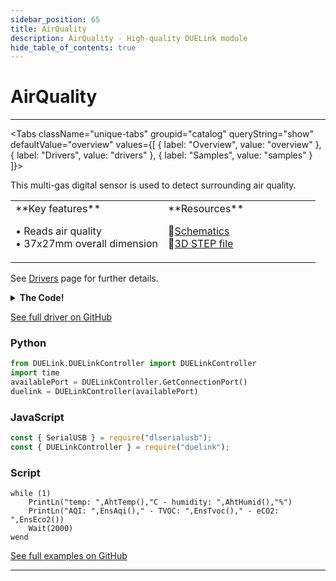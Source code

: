 ```yaml
---
sidebar_position: 65
title: AirQuality
description: AirQuality - High-quality DUELink module
hide_table_of_contents: true
---
```



# AirQuality

<ImageSection 
  product="seairquality-a"
  tagline="Air Quality Sensor"
/>

---

<Tabs className="unique-tabs" groupid="catalog" queryString="show" defaultValue="overview"
  values={[
    {
        label: "Overview",
        value: "overview"
    },
    {
        label: "Drivers",
        value: "drivers"
    },
    {
        label: "Samples",
        value: "samples"
    }
]}>

<TabItem value="overview">

This multi-gas digital sensor is used to detect surrounding air quality.

<table><td width='50%'>
**Key features**

• Reads air quality<br/>
• 37x27mm overall dimension<br/>

</td><td width='50%'>
**Resources**
 
📄[Schematics](/sch/gdl-seairquality-a.pdf)<br/>
🔩[3D STEP file](/3d/gdl-seairquality-a.step)<br/>
</td></table>

</TabItem>

<TabItem value="drivers">

See [Drivers](/docs/engine/drivers) page for further details.

<details>
<summary><strong>The Code!</strong></summary>

**AirQuality Driver**

```text
##### AirQuality Driver #####

fn DVer()
    return 1.0
fend

# Includes ENS160 and AHT21
# eCO2 = equivalent CO2
# AQI = Air Quality Index
# TVOC = Total Volatile Organic Compounds

fn AhtSts()
    Dim b1[1] 
    I2cWr(0x38, 0, b1)  
    return b1[0]
fend

fn AhtInit() 
    Dim b1[1]    
    Wait(20)  
    b1[0] = 0xBA
    I2cWr(0x38, b1, 0) 
    Wait(20)
    
    while (AhtSts() & 0x80)
        Wait(20)
    wend

    while (!AhtSts() & 0x08)
        return 0
    wend
    
    return 1    
fend

fn AhtTemp()  
    I2cWr(0x38, [0xAC, 0x33, 0], 0)
    
    while (AhtSts() & 0x80)
        Wait(20)
    wend
    
    Dim b1[6]  
    I2cWr(0x38, 0, b1) 
    t = b1[3] & 0x0F
    t = t << 8
    t =t | b1[4]
    t = t << 8
    t = t | b1[5]
    return (t * 200 / 0x100000) - 50 
fend

fn AhtHumid()
    I2cWr(0x38, [0xAC, 0x33, 0], 0)
    
    while (AhtSts() & 0x80)
        Wait(20)
    wend
    
    Dim b1[6]  
    I2cWr(0x38, 0, b1)   
    h = b1[1] 
    h = h << 8
    h = h | b1[2]
    h = h << 4
    h = h | (b1[3] >> 4)
    return (h * 100) / 0x100000
fend

fn EnsWrt8(r, v)
    Dim b1[2] = [r, v]
    I2cWr(0x52, b1, 0)
    
fend

fn EnsRd8(r)
    Dim b1[1] = [r]
    I2cWr(0x52, b1, 0)
    
    I2cWr(0x52, 0, b1)
    return b1[0]
fend

fn EnsWrt(r, b1, l)
    Dim b2[l+1]
    
    b2[0] = r
    MemCpy(b2, 1, b1, 0, l)
    
    I2cWr(0x52, b2, 0)
fend

fn EnsRd(r, b1)
    I2cWr(0x52, [r], 0)
    I2cWr(0x52, 0, b1)
fend

fn EnsSetm(m)
    EnsWrt8(0x10, m)
fend

fn EnsWait()
   while (0x02 != (ensrd8(0x20) & 0x02))
        Wait(1)
    wend
fend

fn EnsAqi()
    EnsWait()
    
    Dim b1[7]
    I2cWr(0x52, [0x21], 0)
    I2cWr(0x52, 0, b1)
    
    return b1[0]
fend

fn EnsTvoc()
    EnsWait()
    
    Dim b1[7]
    I2cWr(0x52, [0x21], 0)
    I2cWr(0x52, 0, b1)
    
    return b1[1] | (b1[2] << 8)
fend

fn EnsEco2()
    enswait()
    
    Dim b1[7]
    I2cWr(0x52, [0x21], 0)
    I2cWr(0x52, 0, b1)

    return  b1[3] | (b1[4] << 8)
fend

fn EnsInit()
    DWrite(12,1) # high I2c
    DWrite(19, 0) # low: address 0x52
    DRead(13, 1)
    Wait(10)
    #reset
    EnsWrt8(0x10, 0xF0)
    Wait(10)

    #set mode ENS160_OPMODE_STD
    EnsSetm(0x02) 
fend

fn Init()
    I2cCfg(400)
    AhtInit() 
    EnsInit()
fend

Init()

#############################
```

</details>

[See full driver on GitHub](https://github.com/ghi-electronics/duelink-website/tree/main/static/code/drivers)

</TabItem>

<TabItem value="samples">

### Python

```python
from DUELink.DUELinkController import DUELinkController
import time
availablePort = DUELinkController.GetConnectionPort()
duelink = DUELinkController(availablePort)
```

### JavaScript

```javascript
const { SerialUSB } = require("dlserialusb");
const { DUELinkController } = require("duelink");
```

### Script

```text
while (1) 
    PrintLn("temp: ",AhtTemp(),"C - humidity: ",AhtHumid(),"%")
    PrintLn("AQI: ",EnsAqi()," - TVOC: ",EnsTvoc()," - eCO2: ",EnsEco2())
    Wait(2000)
wend
```

[See full examples on GitHub](https://github.com/ghi-electronics/duelink-website/tree/main/static/code/samples)

</TabItem>

</Tabs>

---

<OrderSection
    product="DUELink AirQuality"
    partnumber="GDL-SEAIRQUALITY-A"
    price="$0.00"
/>
